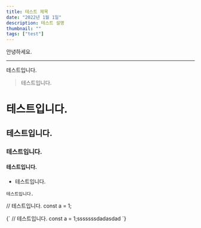 ```yaml
---
title: 테스트 제목
date: "2022년 1월 1일"
description: 테스트 설명
thumbnail: ""
tags: ["test"]
---
```


안녕하세요.

---

테스트입니다.

> 테스트입니다.

# 테스트입니다.

## 테스트입니다.

### 테스트입니다.

#### 테스트입니다.

- 테스트입니다.

`테스트입니다.`

// 테스트입니다.
const a = 1;

<SyntaxHighlighter language="javascript">
  {`
// 테스트입니다.
const a = 1;sssssssdadasdad
  `}
</SyntaxHighlighter>
